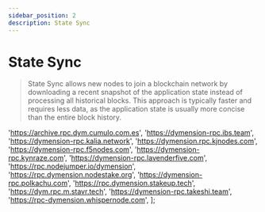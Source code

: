 ```yaml
---
sidebar_position: 2
description: State Sync
---
```


# State Sync

> State Sync allows new nodes to join a blockchain network by downloading a recent snapshot of the application state instead of processing all historical blocks. This approach is typically faster and requires less data, as the application state is usually more concise than the entire block history.



'https://archive.rpc.dym.cumulo.com.es',
'https://dymension-rpc.ibs.team',
'https://dymension-rpc.kalia.network',
'https://dymension.rpc.kjnodes.com',
'https://dymension-rpc.f5nodes.com',
'https://dymension-rpc.kynraze.com',
'https://dymension-rpc.lavenderfive.com',
'https://rpc.nodejumper.io/dymension',
'https://rpc.dymension.nodestake.org',
'https://dymension-rpc.polkachu.com',
'https://rpc.dymension.stakeup.tech',
'https://dym.rpc.m.stavr.tech',
'https://dymension-rpc.takeshi.team',
'https://rpc-dymension.whispernode.com',
];



<SelectPaste endpoints={endpoints} codeTemplate={stateSync} home={home} binary={binary} tip="Click on any RPC to paste it into the code block." />




